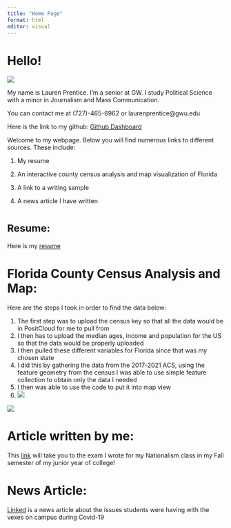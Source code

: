 ```yaml
---
title: "Home Page"
format: html
editor: visual
---
```


# Hello!

![](Screen%20Shot%202023-12-14%20at%2011.14.57%20AM.png)

My name is Lauren Prentice. I'm a senior at GW. I study Political Science with a minor in Journalism and Mass Communication.

You can contact me at (727)-465-6962 or laurenprentice\@gwu.edu

Here is the link to my github: [Github Dashboard](https://github.com/dashboard)

Welcome to my webpage. Below you will find numerous links to different sources. These include:

1.  My resume

2.  An interactive county census analysis and map visualization of Florida

3.  A link to a writing sample

4.  A news article I have written

# ^Resume:^

Here is my [resume](https://laurenprentice.github.io/mywebsiteprentice/resume.html)

# Florida County Census Analysis and Map:

Here are the steps I took in order to find the data below:

1.  The first step was to upload the census key so that all the data would be in PositCloud for me to pull from
2.  I then has to upload the median ages, income and population for the US so that the data would be properly uploaded
3.  I then pulled these different variables for Florida since that was my chosen state
4.  I did this by gathering the data from the 2017-2021 ACS, using the feature geometry from the census I was able to use simple feature collection to obtain only the data I needed
5.  I then was able to use the code to put it into map view
6.  ![](Screen%20Shot%202023-12-13%20at%205.12.36%20PM.png)

![](Screen%20Shot%202023-12-13%20at%205.10.56%20PM.png)

# Article written by me:

This [link](https://laurenprentice.github.io/mywebsiteprentice/personal%20essay.html) will take you to the exam I wrote for my Nationalism class in my Fall semester of my junior year of college!

# News Article:

[Linked](https://laurenprentice.github.io/mywebsiteprentice/bus.html) is a news article about the issues students were having with the vexes on campus during Covid-19
